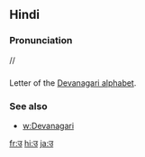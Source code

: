 == Hindi ==

=== Pronunciation ===
//

=== ===

Letter of the [[Devanagari alphabet]].

=== See also ===

* [[w:Devanagari]]

[[fr:उ]]
[[hi:उ]]
[[ja:उ]]